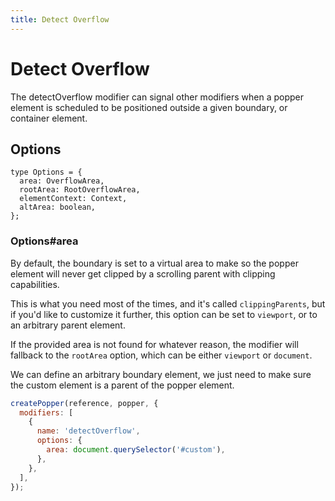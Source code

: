 ```yaml
---
title: Detect Overflow
---
```


# Detect Overflow

The detectOverflow modifier can signal other modifiers when a popper element is
scheduled to be positioned outside a given boundary, or container element.

## Options

```flow
type Options = {
  area: OverflowArea,
  rootArea: RootOverflowArea,
  elementContext: Context,
  altArea: boolean,
};
```

### Options#area

By default, the boundary is set to a virtual area to make so the popper element
will never get clipped by a scrolling parent with clipping capabilities.

This is what you need most of the times, and it's called `clippingParents`, but
if you'd like to customize it further, this option can be set to `viewport`, or
to an arbitrary parent element.

If the provided area is not found for whatever reason, the modifier will
fallback to the `rootArea` option, which can be either `viewport` or `document`.

We can define an arbitrary boundary element, we just need to make sure the
custom element is a parent of the popper element.

```js
createPopper(reference, popper, {
  modifiers: [
    {
      name: 'detectOverflow',
      options: {
        area: document.querySelector('#custom'),
      },
    },
  ],
});
```
